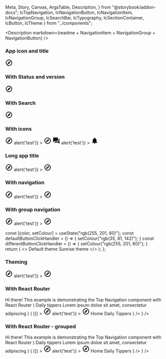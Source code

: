   Meta,
  Story,
  Canvas,
  ArgsTable,
  Description,
} from "@storybook/addon-docs";
  IcTopNavigation,
  IcNavigationButton,
  IcNavigationItem,
  IcNavigationGroup,
  IcSearchBar,
  IcTypography,
  IcSectionContainer,
  IcButton,
  IcTheme
} from "../components";

<Meta
  title="React Components/Top navigation"
  component={IcTopNavigation}
/>

<Description markdown={readme + NavigationItem + NavigationGroup + NavigationButton} />

### App icon and title

<Canvas>
  <Story name="App icon and title">
    <IcTopNavigation appTitle="ApplicationName" >
       <svg
          slot="app-icon"
          xmlns="http://www.w3.org/2000/svg"
          height="24px"
          viewBox="0 0 24 24"
          width="24px"
          fill="#000000"
        >
          <path d="M0 0h24v24H0V0z" fill="none" />
          <path
            d="M12 2C6.48 2 2 6.48 2 12s4.48 10 10 10 10-4.48 10-10S17.52 2 12 2zm0 18c-4.41 0-8-3.59-8-8s3.59-8 8-8 8 3.59 8 8-3.59 8-8 8zm-5.5-2.5l7.51-3.49L17.5 6.5 9.99 9.99 6.5 17.5zm5.5-6.6c.61 0 1.1.49 1.1 1.1s-.49 1.1-1.1 1.1-1.1-.49-1.1-1.1.49-1.1 1.1-1.1z"
          />
        </svg>
    </IcTopNavigation>
  </Story>
</Canvas>

### With Status and version

<Canvas>
  <Story name="Status and version">
    <IcTopNavigation appTitle="ApplicationName" status="alpha" version="v0.0.7">
       <svg
          slot="app-icon"
          xmlns="http://www.w3.org/2000/svg"
          height="24px"
          viewBox="0 0 24 24"
          width="24px"
          fill="#000000"
        >
          <path d="M0 0h24v24H0V0z" fill="none" />
          <path
            d="M12 2C6.48 2 2 6.48 2 12s4.48 10 10 10 10-4.48 10-10S17.52 2 12 2zm0 18c-4.41 0-8-3.59-8-8s3.59-8 8-8 8 3.59 8 8-3.59 8-8 8zm-5.5-2.5l7.51-3.49L17.5 6.5 9.99 9.99 6.5 17.5zm5.5-6.6c.61 0 1.1.49 1.1 1.1s-.49 1.1-1.1 1.1-1.1-.49-1.1-1.1.49-1.1 1.1-1.1z"
          />
        </svg>
    </IcTopNavigation>
  </Story>
</Canvas>

### With Search

<Canvas>
  <Story name="With search" >
    <IcTopNavigation appTitle="ApplicationName" status="alpha" version="v0.0.7">
       <svg
          slot="app-icon"
          xmlns="http://www.w3.org/2000/svg"
          height="24px"
          viewBox="0 0 24 24"
          width="24px"
          fill="#000000"
        >
          <path d="M0 0h24v24H0V0z" fill="none" />
          <path
            d="M12 2C6.48 2 2 6.48 2 12s4.48 10 10 10 10-4.48 10-10S17.52 2 12 2zm0 18c-4.41 0-8-3.59-8-8s3.59-8 8-8 8 3.59 8 8-3.59 8-8 8zm-5.5-2.5l7.51-3.49L17.5 6.5 9.99 9.99 6.5 17.5zm5.5-6.6c.61 0 1.1.49 1.1 1.1s-.49 1.1-1.1 1.1-1.1-.49-1.1-1.1.49-1.1 1.1-1.1z"
          />
        </svg>
        <IcSearchBar slot="search" placeholder="Search" label="Search"></IcSearchBar>
    </IcTopNavigation>
  </Story>
</Canvas>
  

### With icons

<Canvas>
  <Story name="With icons" >
    <IcTopNavigation appTitle="ApplicationName" status="alpha" version="v0.0.7">
      <svg
        slot="app-icon"
        xmlns="http://www.w3.org/2000/svg"
        height="24px"
        viewBox="0 0 24 24"
        width="24px"
        fill="#000000"
      >
        <path d="M0 0h24v24H0V0z" fill="none" />
        <path
          d="M12 2C6.48 2 2 6.48 2 12s4.48 10 10 10 10-4.48 10-10S17.52 2 12 2zm0 18c-4.41 0-8-3.59-8-8s3.59-8 8-8 8 3.59 8 8-3.59 8-8 8zm-5.5-2.5l7.51-3.49L17.5 6.5 9.99 9.99 6.5 17.5zm5.5-6.6c.61 0 1.1.49 1.1 1.1s-.49 1.1-1.1 1.1-1.1-.49-1.1-1.1.49-1.1 1.1-1.1z"
        />
      </svg>
      <IcSearchBar slot="search" placeholder="Search" label="Search"></IcSearchBar>
      <IcNavigationButton 
        label="button1" 
        slot="buttons"
        onClick={() => alert('test')}
      >
        <svg
          slot="icon"
          xmlns="http://www.w3.org/2000/svg"
          height="24px"
          viewBox="0 0 24 24"
          width="24px"
          fill="#000000"
        >
          <path d="M0 0h24v24H0V0z" fill="none" />
          <path
            d="M12 2C6.48 2 2 6.48 2 12s4.48 10 10 10 10-4.48 10-10S17.52 2 12 2zm0 18c-4.41 0-8-3.59-8-8s3.59-8 8-8 8 3.59 8 8-3.59 8-8 8zm-5.5-2.5l7.51-3.49L17.5 6.5 9.99 9.99 6.5 17.5zm5.5-6.6c.61 0 1.1.49 1.1 1.1s-.49 1.1-1.1 1.1-1.1-.49-1.1-1.1.49-1.1 1.1-1.1z"
          />
        </svg>
      </IcNavigationButton>
      <IcNavigationButton 
        label="button2"
        slot="buttons"
        href="https://www.google.com"
        target="_blank"
      >
        <svg
          slot="icon"
          xmlns="http://www.w3.org/2000/svg"
          height="24px"
          viewBox="0 0 24 24"
          width="24px"
          fill="#000000"
        >
          <path d="M0 0h24v24H0z" fill="none" />
          <path
            d="M21 6h-2v9H6v2c0 .55.45 1 1 1h11l4 4V7c0-.55-.45-1-1-1zm-4 6V3c0-.55-.45-1-1-1H3c-.55 0-1 .45-1 1v14l4-4h10c.55 0 1-.45 1-1z"
          />
        </svg>
      </IcNavigationButton>
      <IcNavigationButton
        label="button3"
        slot="buttons"
        onClick={() => alert('test')}
      >
        <svg
          slot="icon"
          xmlns="http://www.w3.org/2000/svg"
          height="24px"
          viewBox="0 0 24 24"
          width="24px"
          fill="#000000"
        >
          <path
            d="M12 22c1.1 0 2-.9 2-2h-4c0 1.1.89 2 2 2zm6-6v-5c0-3.07-1.64-5.64-4.5-6.32V4c0-.83-.67-1.5-1.5-1.5s-1.5.67-1.5 1.5v.68C7.63 5.36 6 7.92 6 11v5l-2 2v1h16v-1l-2-2z"
          />
        </svg>
      </IcNavigationButton>
    </IcTopNavigation>
  </Story>
</Canvas>


### Long app title

<Canvas>
  <Story name="Long app title" >
    <IcTopNavigation appTitle="Application with a long name" status="alpha" version="v0.0.7">
      <svg
        slot="app-icon"
        xmlns="http://www.w3.org/2000/svg"
        height="24px"
        viewBox="0 0 24 24"
        width="24px"
        fill="#000000"
      >
        <path d="M0 0h24v24H0V0z" fill="none" />
        <path
          d="M12 2C6.48 2 2 6.48 2 12s4.48 10 10 10 10-4.48 10-10S17.52 2 12 2zm0 18c-4.41 0-8-3.59-8-8s3.59-8 8-8 8 3.59 8 8-3.59 8-8 8zm-5.5-2.5l7.51-3.49L17.5 6.5 9.99 9.99 6.5 17.5zm5.5-6.6c.61 0 1.1.49 1.1 1.1s-.49 1.1-1.1 1.1-1.1-.49-1.1-1.1.49-1.1 1.1-1.1z"
        />
      </svg>
      <IcSearchBar slot="search" placeholder="Search" label="Search"></IcSearchBar>
      <IcNavigationButton 
        label="button1" 
        slot="buttons"
        onClick={() => alert('test')}
      >
        <svg
          slot="icon"
          xmlns="http://www.w3.org/2000/svg"
          height="24px"
          viewBox="0 0 24 24"
          width="24px"
          fill="#000000"
        >
          <path d="M0 0h24v24H0V0z" fill="none" />
          <path
            d="M12 2C6.48 2 2 6.48 2 12s4.48 10 10 10 10-4.48 10-10S17.52 2 12 2zm0 18c-4.41 0-8-3.59-8-8s3.59-8 8-8 8 3.59 8 8-3.59 8-8 8zm-5.5-2.5l7.51-3.49L17.5 6.5 9.99 9.99 6.5 17.5zm5.5-6.6c.61 0 1.1.49 1.1 1.1s-.49 1.1-1.1 1.1-1.1-.49-1.1-1.1.49-1.1 1.1-1.1z"
          />
        </svg>
      </IcNavigationButton>
    </IcTopNavigation>
  </Story>
</Canvas>

### With navigation

<Canvas>
  <Story name="With navigation" >
    <IcTopNavigation appTitle="ApplicationName" status="alpha" version="v0.0.7">
      <svg
        slot="app-icon"
        xmlns="http://www.w3.org/2000/svg"
        height="24px"
        viewBox="0 0 24 24"
        width="24px"
        fill="#000000"
      >
        <path d="M0 0h24v24H0V0z" fill="none" />
        <path
          d="M12 2C6.48 2 2 6.48 2 12s4.48 10 10 10 10-4.48 10-10S17.52 2 12 2zm0 18c-4.41 0-8-3.59-8-8s3.59-8 8-8 8 3.59 8 8-3.59 8-8 8zm-5.5-2.5l7.51-3.49L17.5 6.5 9.99 9.99 6.5 17.5zm5.5-6.6c.61 0 1.1.49 1.1 1.1s-.49 1.1-1.1 1.1-1.1-.49-1.1-1.1.49-1.1 1.1-1.1z"
        />
      </svg>
      <IcSearchBar slot="search" placeholder="Search" label="Search"></IcSearchBar>
      <IcNavigationButton 
        label="button1" 
        slot="buttons"
        onClick={() => alert('test')}
      >
        <svg
          slot="icon"
          xmlns="http://www.w3.org/2000/svg"
          height="24px"
          viewBox="0 0 24 24"
          width="24px"
          fill="#000000"
        >
          <path d="M0 0h24v24H0V0z" fill="none" />
          <path
            d="M12 2C6.48 2 2 6.48 2 12s4.48 10 10 10 10-4.48 10-10S17.52 2 12 2zm0 18c-4.41 0-8-3.59-8-8s3.59-8 8-8 8 3.59 8 8-3.59 8-8 8zm-5.5-2.5l7.51-3.49L17.5 6.5 9.99 9.99 6.5 17.5zm5.5-6.6c.61 0 1.1.49 1.1 1.1s-.49 1.1-1.1 1.1-1.1-.49-1.1-1.1.49-1.1 1.1-1.1z"
          />
        </svg>
      </IcNavigationButton>
      <IcNavigationItem label="Navigation" href="/" slot="navigation"></IcNavigationItem>
      <IcNavigationItem label="Navigation" href="/" slot="navigation"></IcNavigationItem>
      <IcNavigationItem label="Navigation" href="/" slot="navigation"></IcNavigationItem>
      <IcNavigationItem label="Navigation" href="/" selected="true" slot="navigation"></IcNavigationItem>
      <IcNavigationItem label="Navigation" href="/" slot="navigation"></IcNavigationItem>
    </IcTopNavigation>
  </Story>
</Canvas>

### With group navigation

<Canvas>
  <Story name="With group navigation" >
    <IcTopNavigation appTitle="ApplicationName" status="alpha" version="v0.0.7">
      <svg
        slot="app-icon"
        xmlns="http://www.w3.org/2000/svg"
        height="24px"
        viewBox="0 0 24 24"
        width="24px"
        fill="#000000"
      >
        <path d="M0 0h24v24H0V0z" fill="none" />
        <path
          d="M12 2C6.48 2 2 6.48 2 12s4.48 10 10 10 10-4.48 10-10S17.52 2 12 2zm0 18c-4.41 0-8-3.59-8-8s3.59-8 8-8 8 3.59 8 8-3.59 8-8 8zm-5.5-2.5l7.51-3.49L17.5 6.5 9.99 9.99 6.5 17.5zm5.5-6.6c.61 0 1.1.49 1.1 1.1s-.49 1.1-1.1 1.1-1.1-.49-1.1-1.1.49-1.1 1.1-1.1z"
        />
      </svg>
      <IcSearchBar slot="search" placeholder="Search" label="Search"></IcSearchBar>
      <IcNavigationButton 
        label="button1" 
        slot="buttons"
        onClick={() => alert('test')}
      >
        <svg
          slot="icon"
          xmlns="http://www.w3.org/2000/svg"
          height="24px"
          viewBox="0 0 24 24"
          width="24px"
          fill="#000000"
        >
          <path d="M0 0h24v24H0V0z" fill="none" />
          <path
            d="M12 2C6.48 2 2 6.48 2 12s4.48 10 10 10 10-4.48 10-10S17.52 2 12 2zm0 18c-4.41 0-8-3.59-8-8s3.59-8 8-8 8 3.59 8 8-3.59 8-8 8zm-5.5-2.5l7.51-3.49L17.5 6.5 9.99 9.99 6.5 17.5zm5.5-6.6c.61 0 1.1.49 1.1 1.1s-.49 1.1-1.1 1.1-1.1-.49-1.1-1.1.49-1.1 1.1-1.1z"
          />
        </svg>
      </IcNavigationButton>
      <IcNavigationGroup label="Navigation Group" expandable="true" slot="navigation">
        <IcNavigationItem label="Navigation" href="/"></IcNavigationItem>
        <IcNavigationItem label="Navigation" href="/"></IcNavigationItem>
        <IcNavigationItem label="Navigation" href="/"></IcNavigationItem>
        <IcNavigationItem label="Navigation" href="/"></IcNavigationItem>
      </IcNavigationGroup>
      <IcNavigationGroup label="Second Nav Group" expandable="true" slot="navigation">
        <IcNavigationItem label="Navigation" href="/"></IcNavigationItem>
        <IcNavigationItem label="Navigation" href="/"></IcNavigationItem>
        <IcNavigationItem label="Navigation" href="/"></IcNavigationItem>
        <IcNavigationItem label="Navigation" href="/"></IcNavigationItem>
        <IcNavigationItem label="Navigation" href="/" selected="true"></IcNavigationItem>
        <IcNavigationItem label="Navigation" href="/"></IcNavigationItem>
        <IcNavigationItem label="Navigation" href="/"></IcNavigationItem>
        <IcNavigationItem label="Navigation" href="/"></IcNavigationItem>
      </IcNavigationGroup>
    </IcTopNavigation>
  </Story>
</Canvas>

  const [color, setColour] = useState("rgb(255, 201, 60)");
  const defaultButtonClickHandler = () => {
    setColour("rgb(35, 81, 142)");
  }
  const differentButtonClickHandler = () => {
    setColour("rgb(255, 201, 60)");
  }  
  return (
    <>
      <IcTheme color={color}></IcTheme>
      <IcButton variant="primary" onClick={defaultButtonClickHandler}>
        Default theme
      </IcButton>
      <IcButton variant="primary" onClick={differentButtonClickHandler}>
        Sunrise theme
      </IcButton>
    </>
  );
};

### Theming

<Canvas>
  <Story name="Theming" >
    <Controlled></Controlled>
    <IcTopNavigation appTitle="ApplicationName" status="alpha" version="v0.0.7">
      <svg
        slot="app-icon"
        xmlns="http://www.w3.org/2000/svg"
        height="24px"
        viewBox="0 0 24 24"
        width="24px"
        fill="#000000"
      >
        <path d="M0 0h24v24H0V0z" fill="none" />
        <path
          d="M12 2C6.48 2 2 6.48 2 12s4.48 10 10 10 10-4.48 10-10S17.52 2 12 2zm0 18c-4.41 0-8-3.59-8-8s3.59-8 8-8 8 3.59 8 8-3.59 8-8 8zm-5.5-2.5l7.51-3.49L17.5 6.5 9.99 9.99 6.5 17.5zm5.5-6.6c.61 0 1.1.49 1.1 1.1s-.49 1.1-1.1 1.1-1.1-.49-1.1-1.1.49-1.1 1.1-1.1z"
        />
      </svg>
      <IcSearchBar slot="search" placeholder="Search" label="Search"></IcSearchBar>
      <IcNavigationButton 
        label="button1" 
        slot="buttons"
        onClick={() => alert('test')}
      >
        <svg
          slot="icon"
          xmlns="http://www.w3.org/2000/svg"
          height="24px"
          viewBox="0 0 24 24"
          width="24px"
          fill="#000000"
        >
          <path d="M0 0h24v24H0V0z" fill="none" />
          <path
            d="M12 2C6.48 2 2 6.48 2 12s4.48 10 10 10 10-4.48 10-10S17.52 2 12 2zm0 18c-4.41 0-8-3.59-8-8s3.59-8 8-8 8 3.59 8 8-3.59 8-8 8zm-5.5-2.5l7.51-3.49L17.5 6.5 9.99 9.99 6.5 17.5zm5.5-6.6c.61 0 1.1.49 1.1 1.1s-.49 1.1-1.1 1.1-1.1-.49-1.1-1.1.49-1.1 1.1-1.1z"
          />
        </svg>
      </IcNavigationButton>
      <IcNavigationItem label="Navigation" href="/" slot="navigation"></IcNavigationItem>
      <IcNavigationItem label="Navigation" href="/" slot="navigation"></IcNavigationItem>
      <IcNavigationItem label="Navigation" href="/" slot="navigation"></IcNavigationItem>
      <IcNavigationItem label="Navigation" href="/" selected="true" slot="navigation"></IcNavigationItem>
      <IcNavigationItem label="Navigation" href="/" slot="navigation"></IcNavigationItem>
    </IcTopNavigation>
  </Story>
</Canvas>

### With React Router

  <IcSectionContainer>
    <IcTypography variant="h1">Hi there!</IcTypography>
    <IcTypography>This example is demonstrating the Top Navigation component with React Router</IcTypography>
  </IcSectionContainer>
)


  <IcSectionContainer>
    <IcTypography variant="h1">Daily tippers</IcTypography>
    <IcTypography>Lorem ipsum doloe sit amet, consectetur adipiscing</IcTypography>
  </IcSectionContainer>
)

<Canvas>
  <Story
    name="With React Router"
    decorators={[(Story) => (
      <MemoryRouter initialEntries={["/"]}>
        <Story />
      </MemoryRouter>
    )]}
  >
      <IcTopNavigation appTitle="ApplicationName" status="alpha" version="v0.0.7">
      <svg
        slot="app-icon"
        xmlns="http://www.w3.org/2000/svg"
        height="24px"
        viewBox="0 0 24 24"
        width="24px"
        fill="#000000"
      >
        <path d="M0 0h24v24H0V0z" fill="none" />
        <path
          d="M12 2C6.48 2 2 6.48 2 12s4.48 10 10 10 10-4.48 10-10S17.52 2 12 2zm0 18c-4.41 0-8-3.59-8-8s3.59-8 8-8 8 3.59 8 8-3.59 8-8 8zm-5.5-2.5l7.51-3.49L17.5 6.5 9.99 9.99 6.5 17.5zm5.5-6.6c.61 0 1.1.49 1.1 1.1s-.49 1.1-1.1 1.1-1.1-.49-1.1-1.1.49-1.1 1.1-1.1z"
        />
      </svg>
      <IcSearchBar slot="search" placeholder="Search" label="Search"></IcSearchBar>
      <IcNavigationButton 
        label="button1" 
        slot="buttons"
        onClick={() => alert('test')}
      >
        <svg
          slot="icon"
          xmlns="http://www.w3.org/2000/svg"
          height="24px"
          viewBox="0 0 24 24"
          width="24px"
          fill="#000000"
        >
          <path d="M0 0h24v24H0V0z" fill="none" />
          <path
            d="M12 2C6.48 2 2 6.48 2 12s4.48 10 10 10 10-4.48 10-10S17.52 2 12 2zm0 18c-4.41 0-8-3.59-8-8s3.59-8 8-8 8 3.59 8 8-3.59 8-8 8zm-5.5-2.5l7.51-3.49L17.5 6.5 9.99 9.99 6.5 17.5zm5.5-6.6c.61 0 1.1.49 1.1 1.1s-.49 1.1-1.1 1.1-1.1-.49-1.1-1.1.49-1.1 1.1-1.1z"
          />
        </svg>
      </IcNavigationButton>
      <IcNavigationItem slot="navigation">
        <NavLink to="/" slot="navigation-item">Home</NavLink>
      </IcNavigationItem>
      <IcNavigationItem slot="navigation">
        <NavLink to="/daily-tippers" slot="navigation-item">Daily Tippers</NavLink>
      </IcNavigationItem>
    </IcTopNavigation>
    <Routes>
      <Route path="/" element={<HomePage />} />
      <Route path="/daily-tippers" element={<DailyTippers />} />
    </Routes>
  </Story>
</Canvas>

### With React Router - grouped

  <IcSectionContainer>
    <IcTypography variant="h1">Hi there!</IcTypography>
    <IcTypography>This example is demonstrating the Top Navigation component with React Router</IcTypography>
  </IcSectionContainer>
)


  <IcSectionContainer>
    <IcTypography variant="h1">Daily tippers</IcTypography>
    <IcTypography>Lorem ipsum doloe sit amet, consectetur adipiscing</IcTypography>
  </IcSectionContainer>
)

<Canvas>
  <Story
    name="With React Router - grouped"
    decorators={[(Story) => (
      <MemoryRouter initialEntries={["/"]}>
        <Story />
      </MemoryRouter>
    )]}
  >
    <IcTopNavigation appTitle="ApplicationName" status="alpha" version="v0.0.7">
      <svg
        slot="app-icon"
        xmlns="http://www.w3.org/2000/svg"
        height="24px"
        viewBox="0 0 24 24"
        width="24px"
        fill="#000000"
      >
        <path d="M0 0h24v24H0V0z" fill="none" />
        <path
          d="M12 2C6.48 2 2 6.48 2 12s4.48 10 10 10 10-4.48 10-10S17.52 2 12 2zm0 18c-4.41 0-8-3.59-8-8s3.59-8 8-8 8 3.59 8 8-3.59 8-8 8zm-5.5-2.5l7.51-3.49L17.5 6.5 9.99 9.99 6.5 17.5zm5.5-6.6c.61 0 1.1.49 1.1 1.1s-.49 1.1-1.1 1.1-1.1-.49-1.1-1.1.49-1.1 1.1-1.1z"
        />
      </svg>
      <IcSearchBar slot="search" placeholder="Search" label="Search"></IcSearchBar>
      <IcNavigationButton 
        label="button1" 
        slot="buttons"
        onClick={() => alert('test')}
      >
        <svg
          slot="icon"
          xmlns="http://www.w3.org/2000/svg"
          height="24px"
          viewBox="0 0 24 24"
          width="24px"
          fill="#000000"
        >
          <path d="M0 0h24v24H0V0z" fill="none" />
          <path
            d="M12 2C6.48 2 2 6.48 2 12s4.48 10 10 10 10-4.48 10-10S17.52 2 12 2zm0 18c-4.41 0-8-3.59-8-8s3.59-8 8-8 8 3.59 8 8-3.59 8-8 8zm-5.5-2.5l7.51-3.49L17.5 6.5 9.99 9.99 6.5 17.5zm5.5-6.6c.61 0 1.1.49 1.1 1.1s-.49 1.1-1.1 1.1-1.1-.49-1.1-1.1.49-1.1 1.1-1.1z"
          />
        </svg>
      </IcNavigationButton>
      <IcNavigationGroup label="Navigation Grouped" slot="navigation">
        <IcNavigationItem>
          <NavLink to="/" slot="navigation-item">Home</NavLink>
        </IcNavigationItem>
        <IcNavigationItem>
          <NavLink to="/daily-tippers" slot="navigation-item">Daily Tippers</NavLink>
        </IcNavigationItem>
      </IcNavigationGroup>
    </IcTopNavigation>
    <Routes>
      <Route path="/" element={<HomePageGrouped />} />
      <Route path="/daily-tippers" element={<DailyTippersGrouped />} />
    </Routes>
  </Story>
</Canvas>


    
